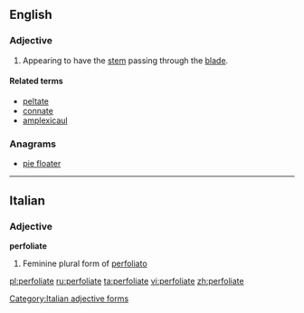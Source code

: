 ==English==

===Adjective===
{{en-adj|-}}

# {{botany|of leaves}} Appearing to have the [[stem]] passing through the [[blade]].

====Related terms====
* [[peltate]]
* [[connate]]
* [[amplexicaul]]

===Anagrams===
* [[pie floater#English|pie floater]]

----

==Italian==

===Adjective===
'''perfoliate''' {{f}}

# Feminine plural form of [[perfoliato]]

[[Category:Italian adjective forms]]

[[pl:perfoliate]]
[[ru:perfoliate]]
[[ta:perfoliate]]
[[vi:perfoliate]]
[[zh:perfoliate]]